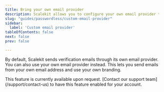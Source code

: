 ```yaml
---
title: Bring your own email provider
description: Scalekit allows you to configure your own email provider to improve deliverability and security.
slug: "guides/passwordless/custom-email-provider"
sidebar:
  label: 'Custom email provider'
tableOfContents: false
next: false
prev: false

---
```


By default, Scalekit sends verification emails through its own email provider. You can also use your own email provider instead. This lets you send emails from your own email address and use your own branding.

<Card title="Contact Support" icon="slack">
    This feature is currently available upon request. [Contact our support team](/support/contact-us) to have this feature enabled for your account.
</Card>
